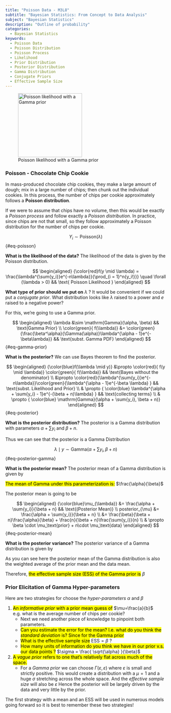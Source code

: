 ```yaml
---
title: "Poisson Data - M3L8"
subtitle: "Bayesian Statistics: From Concept to Data Analysis"
subject: "Bayesian Statistics"
description: "Outline of probability"
categories:
  - Bayesian Statistics
keywords:
  - Poisson Data
  - Poisson Distribution
  - Poisson Process
  - Likelihood
  - Prior Distribution
  - Posterior Distribution
  - Gamma Distribution
  - Conjugate Priors
  - Effective Sample Size
---
```


![Poisson likelihood with a Gamma prior](images/c1l08-ss-01-poisson-data.png){#fig-poisson-likelihood-gamma-prior .column-margin width="53mm"}


::: {#exp-chocolate-chip}
### Poisson - Chocolate Chip Cookie

In mass-produced chocolate chip cookies, they make a large amount of dough; mix in a large number of chips; then chunk out the individual cookies. In this process, the number of chips per cookie approximately follows a **Poisson distribution**.

If we were to assume that chips have no volume, then this would be exactly a *Poisson process* and follow exactly a *Poisson distribution*. In practice, since chips are not that small, so they follow approximately a Poisson distribution for the number of chips per cookie.
:::

$$
Y_i \sim \mathrm{Poisson}(\lambda)
$$ {#eq-poisson}

[**What is the likelihood of the data?**]{.column-margin} The likelihood of the data is given by the Poisson distribution.

$$
\begin{aligned}
{\color{red}f(y \mid \lambda) = \frac{\lambda^{\sum{y_i}}e^{-n\lambda}}{\prod_{i = 1}^n{y_i!}}} \quad \forall (\lambda > 0) && \text{ Poisson Likelihood } 
\end{aligned}
$$

[**What type of prior should we put on** $\lambda$ ?]{.column-margin} It would be convenient if we could put a *conjugate prior*. What distribution looks like $\lambda$ raised to a power and $e$ raised to a negative power?

For this, we're going to use a Gamma prior.

$$
\begin{aligned} \lambda &\sim \mathrm{Gamma}(\alpha, \beta) && \text{Gamma Prior} \\ 
\color{green}{ f(\lambda)} &= \color{green}{\frac{\beta^\alpha}{\Gamma(\alpha)}\lambda^{\alpha - 1}e^{-\beta\lambda}} && \text{subst. Gamma PDF} \end{aligned}
$$ {#eq-gamma-prior}

[**What is the posterior?**]{.column-margin} We can use Bayes theorem to find the posterior.

$$
\begin{aligned} {\color{blue}f(\lambda \mid y)} &\propto \color{red}{ f(y \mid \lambda)} \color{green}{ f(\lambda)} && \text{Bayes without the denominator} \\ 
&\propto \color{red}{\lambda^{\sum{y_i}}e^{-n\lambda}}\color{green}{\lambda^{\alpha - 1}e^{-\beta \lambda} } && \text{subst. Likelihood and Prior} \\ 
& \propto { \color{blue} \lambda^{\alpha + \sum{y_i} - 1}e^{-(\beta + n)\lambda} } && \text{collecting terms} \\ 
& \propto { \color{blue} \mathrm{Gamma}(\alpha + \sum{y_i}, \beta + n)}
\end{aligned} 
$$ {#eq-posterior}

[**What is the posterior distribution?**]{.column-margin} The posterior is a Gamma distribution with parameters $\alpha + \sum{y_i}$ and $\beta + n$.

Thus we can see that the posterior is a Gamma Distribution

$$
\lambda \mid y \sim \mathrm{Gamma}(\alpha + \sum{y_i}, \beta + n)
$$ {#eq-posterior-gamma}

[**What is the posterior mean?**]{.column-margin} The posterior mean of a Gamma distribution is given by

[The mean of Gamma under this parameterization is:]{.mark} $\frac{\alpha}{\beta}$

The posterior mean is going to be

$$
\begin{aligned}
{\color{blue}\mu_{\lambda}} &= \frac{\alpha + \sum{y_i}}{\beta + n} && \text{(Posterior Mean)} \\
posterior_{\mu} 
&= \frac{\alpha + \sum{y_i}}{\beta + n} \\
&= \frac{\beta}{\beta + n}\frac{\alpha}{\beta} + \frac{n}{\beta + n}\frac{\sum{y_i}}{n} \\
& \propto  \beta \cdot \mu_\text{prior} + n\cdot \mu_\text{data}
\end{aligned}
$$ {#eq-posterior-mean}

[**What is the posterior variance?**]{.column-margin} The posterior variance of a Gamma distribution is given by

As you can see here the posterior mean of the Gamma distribution is also the weighted average of the prior mean and the data mean.

\index{MCMC!effective sample size}
Therefore, [the effective sample size (ESS) of the Gamma prior is]{.mark} $\beta$

::: {.callout-tip}
### Prior Elicitation of Gamma Hyper-parameters {#sec-prior-elicitation-of-gamma-hyper-parameters}

Here are two strategies for choose the *hyper-parameters* $\alpha$ and $\beta$

1.  [An *informative prior* with a prior mean guess of]{.mark} $\mu=\frac{a}{b}$ e.g. what is the average number of chips per cookie?
    -   Next we need another piece of knowledge to pinpoint both parameters.
    -   [Can you estimate the error for the mean? I.e. what do you think the *standard deviation* is? Since for the Gamma prior]{.mark}
    -   [What is the effective sample size]{.mark} $\text{ESS}=\beta$ ?
    -   [How many units of information do you think we have in our prior v.s. our data points ?]{.mark} $\sigma = \frac{ \sqrt{\alpha} }{\beta}$
2.  [A *vague prior* \index{prior!vague} refers to one that's relatively flat across much of the space.]{.mark}
    -   For a *Gamma prior* we can choose $\Gamma(\varepsilon, \varepsilon)$ where $\varepsilon$ is small and strictly positive. This would create a distribution with a $\mu = 1$ and a huge $\sigma$ stretching across the whole space. And the *effective sample size* will also be $\varepsilon$ Hence the posterior will be largely driven by the data and very little by the prior.

:::

The first strategy with a mean and an ESS will be used in numerous models going forward so it is best to remember these two strategies!
